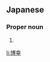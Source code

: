 ==Japanese==
{{ja-kanjitab|ひろ|ゆき}}

===Proper noun===
{{ja-pos|proper|ひろゆき}}

# {{given name|male|lang=ja|sort=ひろゆき}}

[[li:博幸]]